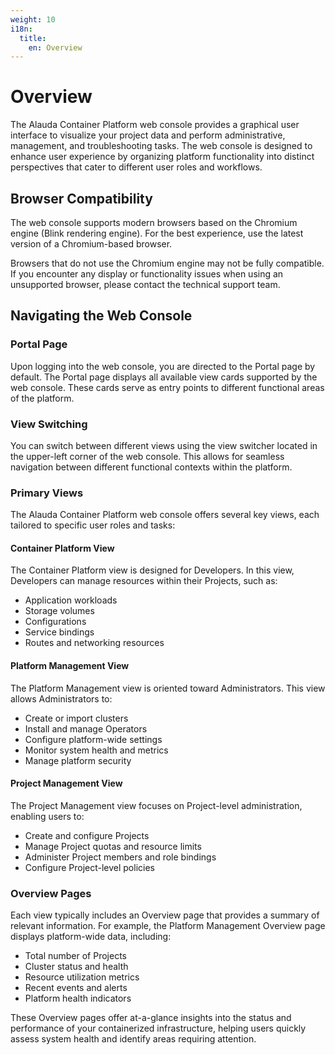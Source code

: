 ```yaml
---
weight: 10
i18n:
  title:
    en: Overview
---
```


# Overview

The Alauda Container Platform web console provides a graphical user interface to visualize your project data and perform administrative, management, and troubleshooting tasks. The web console is designed to enhance user experience by organizing platform functionality into distinct perspectives that cater to different user roles and workflows.

## Browser Compatibility

The web console supports modern browsers based on the Chromium engine (Blink rendering engine).
For the best experience, use the latest version of a Chromium-based browser.

Browsers that do not use the Chromium engine may not be fully compatible.
If you encounter any display or functionality issues when using an unsupported browser, please contact the technical support team.

## Navigating the Web Console

### Portal Page

Upon logging into the web console, you are directed to the Portal page by default. The Portal page displays all available view cards supported by the web console. These cards serve as entry points to different functional areas of the platform.

### View Switching

You can switch between different views using the view switcher located in the upper-left corner of the web console. This allows for seamless navigation between different functional contexts within the platform.

### Primary Views

The Alauda Container Platform web console offers several key views, each tailored to specific user roles and tasks:

#### Container Platform View

The Container Platform view is designed for Developers. In this view, Developers can manage resources within their Projects, such as:

- Application workloads
- Storage volumes
- Configurations
- Service bindings
- Routes and networking resources

#### Platform Management View

The Platform Management view is oriented toward Administrators. This view allows Administrators to:

- Create or import clusters
- Install and manage Operators
- Configure platform-wide settings
- Monitor system health and metrics
- Manage platform security

#### Project Management View

The Project Management view focuses on Project-level administration, enabling users to:

- Create and configure Projects
- Manage Project quotas and resource limits
- Administer Project members and role bindings
- Configure Project-level policies

### Overview Pages

Each view typically includes an Overview page that provides a summary of relevant information. For example, the Platform Management Overview page displays platform-wide data, including:

- Total number of Projects
- Cluster status and health
- Resource utilization metrics
- Recent events and alerts
- Platform health indicators

These Overview pages offer at-a-glance insights into the status and performance of your containerized infrastructure, helping users quickly assess system health and identify areas requiring attention.
